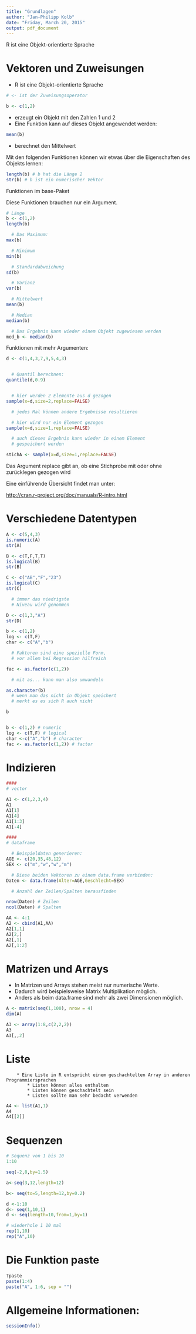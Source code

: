 ```yaml
---
title: "Grundlagen"
author: "Jan-Philipp Kolb"
date: "Friday, March 20, 2015"
output: pdf_document
---
```


R ist eine Objekt-orientierte Sprache


# Vektoren und Zuweisungen

* R ist eine Objekt-orientierte Sprache

```r
# <- ist der Zuweisungsoperator

b <- c(1,2)
```

* erzeugt ein Objekt mit den Zahlen 1 und 2
* Eine Funktion kann auf dieses Objekt angewendet werden:

```r
mean(b)
```


*  berechnet den Mittelwert

Mit den folgenden Funktionen können wir etwas über die Eigenschaften des Objekts lernen:

```r
length(b) # b hat die Länge 2
str(b) # b ist ein numerischer Vektor
```



Funktionen im base-Paket


Diese Funktionen brauchen nur ein Argument.


```r
# Länge 
b <- c(1,2)
length(b)

  # Das Maximum:
max(b)

  # Minimum
min(b)

  # Standardabweichung
sd(b)

  # Varianz
var(b)

  # Mittelwert
mean(b)

  # Median
median(b)

  # Das Ergebnis kann wieder einem Objekt zugewiesen werden
med_b <- median(b)
```


Funktionen mit mehr Argumenten:

```r

d <- c(1,4,3,7,9,5,4,3)


  # Quantil berechnen:
quantile(d,0.9)


  # hier werden 2 Elemente aus d gezogen
sample(x=d,size=2,replace=FALSE)

  # jedes Mal können andere Ergebnisse resultieren

  # hier wird nur ein Element gezogen
sample(x=d,size=1,replace=FALSE)

  # auch dieses Ergebnis kann wieder in einem Element
  # gespeichert werden

stichA <- sample(x=d,size=1,replace=FALSE)

```

Das Argument replace gibt an, ob eine Stichprobe mit oder ohne zurücklegen gezogen wird



Eine einführende Übersicht findet man unter:

<http://cran.r-project.org/doc/manuals/R-intro.html>

# Verschiedene Datentypen

```r
A <- c(5,4,3)
is.numeric(A)
str(A)

B <- c(T,F,T,T)
is.logical(B)
str(B)

C <- c("AB","F","23")
is.logical(C)
str(C)

  # immer das niedrigste 
  # Niveau wird genommen

D <- c(1,3,"A")
str(D)

b <- c(1,2)
log <- c(T,F)
char <- c("A","b")

  # Faktoren sind eine spezielle Form,
  # vor allem bei Regression hilfreich

fac <- as.factor(c(1,2))

  # mit as... kann man also umwandeln

as.character(b)
  # wenn man das nicht in Objekt speichert
  # merkt es es sich R auch nicht

b


b <- c(1,2) # numeric
log <- c(T,F) # logical
char <-c("A","b") # character
fac <- as.factor(c(1,2)) # factor
```


# Indizieren

```r

####
# vector

A1 <- c(1,2,3,4)
A1
A1[1]
A1[4]
A1[1:3]
A1[-4]

####
# dataframe

  # Beispieldaten generieren:
AGE <- c(20,35,48,12)
SEX <- c("m","w","w","m")

  # Diese beiden Vektoren zu einem data.frame verbinden:
Daten <- data.frame(Alter=AGE,Geschlecht=SEX)

  # Anzahl der Zeilen/Spalten herausfinden

nrow(Daten) # Zeilen
ncol(Daten) # Spalten

AA <- 4:1
A2 <- cbind(A1,AA)
A2[1,1]
A2[2,]
A2[,1]
A2[,1:2]
```


# Matrizen und Arrays


* In Matrizen und Arrays stehen meist nur numerische Werte.
* Dadurch wird beispielsweise Matrix Multiplikation möglich.
* Anders als beim data.frame sind mehr als zwei Dimensionen möglich.


```r
A <- matrix(seq(1,100), nrow = 4)
dim(A)

A3 <- array(1:8,c(2,2,2))
A3
A3[,,2]
```


# Liste

  		* Eine Liste in R entspricht einem geschachtelten Array in anderen Programmiersprachen
			* Listen können alles enthalten
			* Listen können geschachtelt sein
			* Listen sollte man sehr bedacht verwenden


```r
A4 <- list(A1,1)
A4
A4[[2]]
```

# Sequenzen

```r

# Sequenz von 1 bis 10
1:10

seq(-2,8,by=1.5)

a<-seq(3,12,length=12)

b<- seq(to=5,length=12,by=0.2)

d <-1:10
d<- seq(1,10,1)
d <- seq(length=10,from=1,by=1)

# wiederhole 1 10 mal
rep(1,10)
rep("A",10)
```

# Die Funktion paste


```r

?paste
paste(1:4)
paste("A", 1:6, sep = "")
```


# Allgemeine Informationen:

```r
sessionInfo()
```



